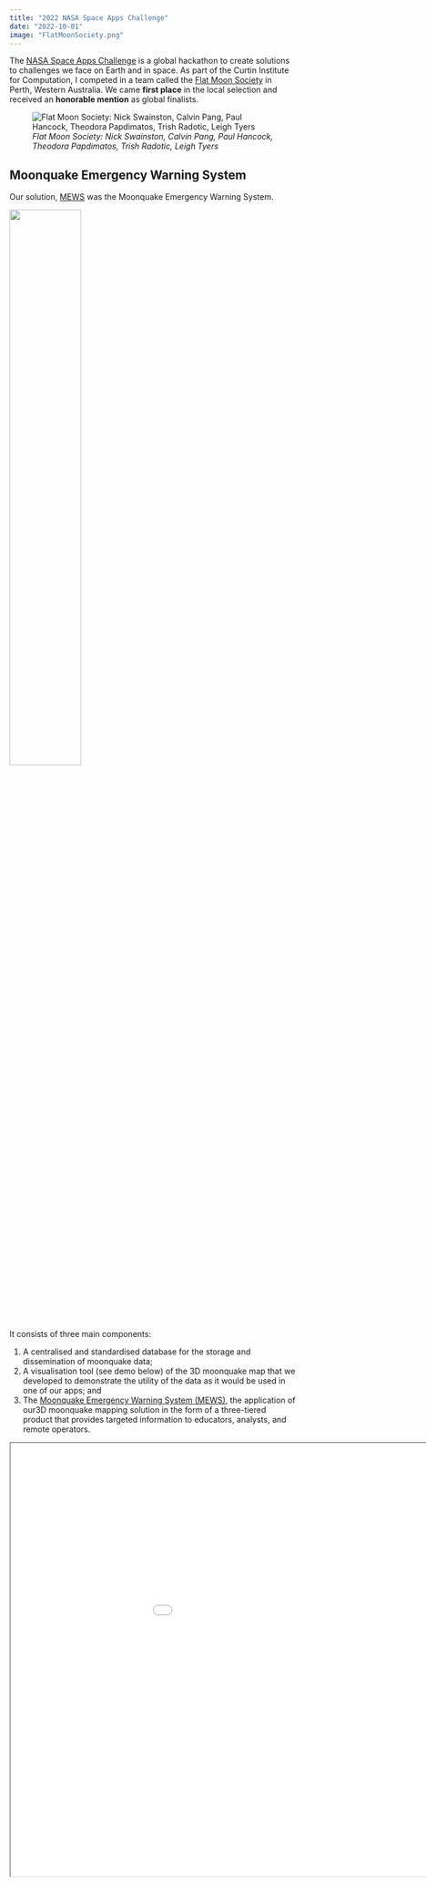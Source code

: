 ```yaml
---
title: "2022 NASA Space Apps Challenge"
date: "2022-10-01"
image: "FlatMoonSociety.png"
---
```


The [NASA Space Apps Challenge](https://www-2022.spaceappschallenge.org/) is a global hackathon to create solutions to challenges we face on Earth and in space. As part of the Curtin Institute for Computation, I competed in a team called the [Flat Moon Society](https://2022.spaceappschallenge.org/challenges/2022-challenges/moonquake-map/teams/flat-moon-society-aus/project) in Perth, Western Australia. We came **first place** in the local selection and received an **honorable mention** as global finalists.

![*Flat Moon Society: Nick Swainston, Calvin Pang, Paul Hancock, Theodora Papdimatos, Trish Radotic, Leigh Tyers*](Team_Photo.jpeg){fig-align="center"}

## Moonquake Emergency Warning System
Our solution, [MEWS](https://github.com/calvpang/MEWS) was the Moonquake Emergency Warning System.

![](MEWS.jpeg){height=50%, width=50%}


It consists of three main components:

1. A centralised and standardised database for the storage and dissemination of moonquake data;
2. A visualisation tool (see demo below) of the 3D moonquake map that we developed to demonstrate the utility of the data as it would be used in one of our apps; and
3. The [Moonquake Emergency Warning System (MEWS)](https://flatmoonsociety.my.canva.site/), the application of our3D moonquake mapping solution in the form of a three-tiered product that provides targeted information to educators, analysts, and remote operators.

::: {#MEWS}
<iframe width="1100" height="760"
src="MoonquakeMap.html"></iframe>
:::